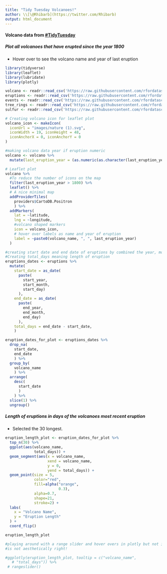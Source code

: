 ```yaml
---
title: "Tidy Tuesday Volcanoes!"
author: \\[\@Rhibarb](https://twitter.com/Rhibarb)
output: html_document
---
```


#### Volcano data from [#TidyTuesday](https://twitter.com/hashtag/TidyTuesday?src=hashtag_click)

##### Plot all volcanoes that have erupted since the year 1800 
* Hover over to see the volcano name and year of last eruption

```r
library(tidyverse)
library(leaflet)
library(lubridate)
library(plotly)
```


```r
volcano <- readr::read_csv('https://raw.githubusercontent.com/rfordatascience/tidytuesday/master/data/2020/2020-05-12/volcano.csv')
eruptions <- readr::read_csv('https://raw.githubusercontent.com/rfordatascience/tidytuesday/master/data/2020/2020-05-12/eruptions.csv')
events <- readr::read_csv('https://raw.githubusercontent.com/rfordatascience/tidytuesday/master/data/2020/2020-05-12/events.csv')
tree_rings <- readr::read_csv('https://raw.githubusercontent.com/rfordatascience/tidytuesday/master/data/2020/2020-05-12/tree_rings.csv')
sulfur <- readr::read_csv('https://raw.githubusercontent.com/rfordatascience/tidytuesday/master/data/2020/2020-05-12/sulfur.csv')
```

```r
# Creating volcano icon for leaflet plot
volcano_icon <- makeIcon(
  iconUrl = "images/nature (1).svg",
  iconWidth = 19, iconHeight = 48,
  iconAnchorX = 0, iconAnchorY = 0
)
```


```r
#making volcano data year if eruption numeric
volcano <- volcano %>%  
  mutate(last_eruption_year = (as.numeric(as.character(last_eruption_year))))
```


```r
# Leaflet plot
volcano %>%  
  #To reduce the number of icons on the map
  filter(last_eruption_year > 1800) %>% 
  leaflet() %>%
  # A nice minimal map 
  addProviderTiles(
    providers$CartoDB.Positron
    ) %>%
  addMarkers(
    lat = ~latitude,
    lng = ~longitude,
    #volcano shaped markers
    icon = volcano_icon,
    # hover over labels as name and year of eruption
    label = ~paste0(volcano_name, ", ", last_eruption_year)
  )

```

```r
#creating start date and end date of eruptions by combined the year, month and day columns
#Creating total_days meaning length of eruption
eruptions_dates <- eruptions %>% 
  mutate(
    start_date = as_date(
      paste(
        start_year, 
        start_month, 
        start_day)
      ),
    end_date = as_date(
      paste(
        end_year, 
        end_month, 
        end_day)
      ),
    total_days = end_date - start_date,
    )

```
```r
eruption_dates_for_plot <- eruptions_dates %>% 
  drop_na(
    start_date,
    end_date
    ) %>% 
  group_by(
    volcano_name
    ) %>% 
  arrange(
    desc(
      start_date
      )
    ) %>% 
  slice(1) %>% 
  ungroup()
```
 
##### Length of eruptions in days of the volcanoes most recent eruption
* Selected the 30 longest.

```r
eruption_length_plot <- eruption_dates_for_plot %>% 
  top_n(30) %>% 
  ggplot(aes(volcano_name, 
             total_days)) +
  geom_segment(aes(x = volcano_name, 
                   xend = volcano_name, 
                   y = 0, 
                   yend = total_days)) +
  geom_point(size = 5, 
             color="red", 
             fill=alpha("orange", 
                        0.3), 
             alpha=0.7, 
             shape=21, 
             stroke=2) +
  labs(
    x = "Volcano Name",
    y = "Eruption Length"
  ) +
  coord_flip()

eruption_length_plot

#playing around with a range slider and hover overs in plotly but not included yet as it
#is not aesthetically right!

#ggplotly(eruption_length_plot, tooltip = c("volcano_name",
   # "total_days")) %>% 
 # rangeslider()
```


